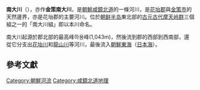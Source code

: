 '''南大川'''（{{lang-ko|남대천}}），亦作'''金策南大川'''，是[[朝鮮|朝鮮]][[咸鏡北道|咸鏡北道]]的一條河川，是[[花坮郡|花坮郡]]與[[金策市|金策市]]的天然邊界，亦是花坮郡的主要河川。位於[[朝鲜半岛|朝鲜半岛]]東北部的[[古元古代|古元古代]][[摩天岭群|摩天岭群]]三個組之一的「南大川組」即以本川命名{{r|Liao 2016}}。

南大川起源於郡北部的最高峰하용峰(1,043m)，然後流到郡的西部到西南部，還從它分支出[[花坮川|花坮川]]和[[龍山川|龍山川]]等河川，最後流入[[朝鮮東海|朝鮮東海]]（[[日本海|日本海]]）。

==參考文獻==
{{reflist |refs=
<ref name="Liao 2016">{{cite journal
 |url=https://www.researchgate.net/profile/Liao_Xin/publication/311647835_Detrital_zircon_U-Pb_ages_of_the_Machollyong_Group_in_Korean_Peninsula_Regional_correlation_and_tectonic_implications/links/5861197d08ae329d61fef8a6/Detrital-zircon-U-Pb-ages-of-the-Machollyong-Group-in-Korean-Peninsula-Regional-correlation-and-tectonic-implications.pdf
 |author1=[[廖鑫|廖鑫]] |author2=[[张晓晖|张晓晖]]
 |author3=[[金胜贤|金胜贤]] |author4=[[朴雄|朴雄]] |author5=[[郑哲寿|郑哲寿]]
 |year=2016
 |title=朝鲜半岛古元古代摩天岭群的碎屑锆石U-Pb年龄及其地质意义
 }}</ref>
}}
{{korea-stub}}
{{DEFAULTSORT:Namdae}}
[[Category:朝鮮河流|Category:朝鮮河流]]
[[Category:咸鏡北道地理|Category:咸鏡北道地理]]